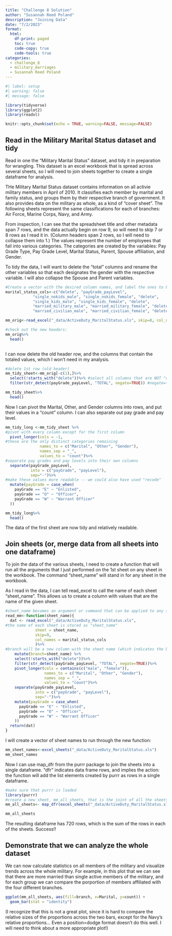 ```yaml
---
title: "Challenge 8 Solution"
author: "Susannah Reed Poland"
description: "Joining Data"
date: "7/2/2023"
format:
  html:
    df-print: paged
    toc: true
    code-copy: true
    code-tools: true
categories:
  - challenge_8
  - military_marriages
  - Susannah Reed Poland
---
```


```r
#| label: setup
#| warning: false
#| message: false

library(tidyverse)
library(ggplot2)
library(readxl)

knitr::opts_chunk$set(echo = TRUE, warning=FALSE, message=FALSE)
```

## Read in the Military Marital Status dataset and tidy 

Read in one the "Military Marital Status" dataset, and tidy it in preparation for wrangling. This dataset is an excel workbook that is spread across several sheets, so I will need to join sheets together to create a single dataframe for analysis. 

THe Military Marital Status dataset contains information on all activie military members in April of 2010. It classifies each member by marital and family status, and groups them by their respective branch of government. It also provides data on the military as whole, as a kind of "cover sheet". The following sheets represent the same classifications for each of branches: Air Force, Marine Corps, Navy, and Army. 

From inspection, I can see that the spreadsheet title and other metadata span 7 rows, and the data actually begin on row 9, so will need to skip 7 or 8 rows as I read it in. (Column headers span 2 rows, so I will need to collapse them into 1.) The values represent the number of employees that fall into various categories. The categories are created by the variables: Pay Grade Type, Pay Grade Level, Marital Status, Parent, Spouse affiliation, and Gender. 

To tidy the data, I will want to delete the "total" columns and rename the other variables so that each designates the gender with the respective variable. I will also collapse the Spouse and Parent variables. 

```r
#Create a vector with the desired column names, and label the ones to be deleted as "delete"
marital_status_cols<-c("delete", "payGrade_payLevel",
            "single_nokids_male", "single_nokids_female", "delete",
            "single_kids_male", "single_kids_female", "delete",
            "married_military_male", "married_military_female", "delete",
            "married_civilian_male", "married_civilian_female", "delete", "delete", "delete", "delete")

mm_orig<-read_excel("_data/ActiveDuty_MaritalStatus.xls", skip=8, col_names=marital_status_cols)

#check out the new headers: 
mm_orig%>%
  head()
  
```

I can now delete the old header row, and the columns that contain the totaled values, which I won't need in my analysis.

```r
#delete 1st row (old header) 
mm_tidy_sheet<-mm_orig[-c(1),]%>%
  select(!starts_with("delete"))%>% #select all columns that are NOT "delete"
  filter(str_detect(payGrade_payLevel, "TOTAL", negate=TRUE)) #negate=true will invert this function, so that filter OUT the "total" columns

mm_tidy_sheet%>%
  head()

```
Now I can pivot the Marital, Other, and Gender columns into rows, and put their values in a "count" column. I can also separate out pay grade and pay level. 

```r
mm_tidy_long <-mm_tidy_sheet %>%
#pivot with every column except for the first column
  pivot_longer(cols = -1, 
#these are the only distinct categories remaining
               names_to = c("Marital", "Other", "Gender"),
               names_sep = "_",
               values_to = "count")%>%
#separate pay grades and pay levels into their own columns
  separate(payGrade_payLevel, 
           into = c("payGrade", "payLevel"),
           sep="-")%>%
#make these values more readable -- we could also have used "recode" 
  mutate(payGrade = case_when( 
    payGrade == "E" ~ "Enlisted",
    payGrade == "O" ~ "Officer",
    payGrade == "W" ~ "Warrant Officer"
  ))

mm_tidy_long%>%
  head()
```
The data of the first sheet are now tidy and relatively readable. 

## Join sheets (or, merge data from all sheets into one dataframe)

To join the data of the various sheets, I need to create a function that will run all the arguments that I just performed on the 1st sheet on any sheet in the workbook. The command "sheet_name" will stand in for any sheet in the workbook. 

As I read in the data, I can  tell read_excel to call the name of each sheet "sheet_name". This allows us to create a column with values that are the name of the given sheet.

```r
#sheet_name becomes an argument or command that can be applied to any sheet 
read_mm<-function(sheet_name){
  dat <- read_excel("_data/ActiveDuty_MaritalStatus.xls",
#the name of each sheet is stored as "sheet_name" 
             sheet = sheet_name,
             skip=9,
             col_names = marital_status_cols
             )%>%
#branch will be a new column with the sheet name (which indicates the branch of the military for each member listed)
    mutate(branch=sheet_name) %>%
    select(!starts_with("delete"))%>%
    filter(str_detect(payGrade_payLevel, "TOTAL", negate=TRUE))%>%
    pivot_longer(cols = contains(c("male", "female")),
                 names_to = c("Marital", "Other", "Gender"),
                 names_sep = "_",
                 values_to = "count")%>%
    separate(payGrade_payLevel, 
             into = c("payGrade", "payLevel"),
             sep="-")%>%
    mutate(payGrade = case_when(
      payGrade == "E" ~ "Enlisted",
      payGrade == "O" ~ "Officer",
      payGrade == "W" ~ "Warrant Officer"
    ))
  return(dat)
}
```

I will create a vector of sheet names to run through the new function: 

```r
mm_sheet_names<-excel_sheets("_data/ActiveDuty_MaritalStatus.xls")
mm_sheet_names
```

Now I can use map_dfr from the purrr package to join the sheets into a single dataframe. "dfr" indicates data frame rows, and implies the action: the function will add the list elements created by purrr as rows in a single dataframe. 

```r
#make sure that purrr is loaded 
library(purrr)
#create a new sheet, mm_all_sheets, that is the joint of all the sheets in Military Marital Status that have been transformed by the new function read_mm
mm_all_sheets<- map_dfr(excel_sheets("_data/ActiveDuty_MaritalStatus.xls")[-1],read_mm)

mm_all_sheets
```

The resulting dataframe has 720 rows, which is the sum of the rows in each of the sheets. Success!!

## Demonstrate that we can analyze the whole dataset

We can now calculate statistics on all members of the military and visualize trends across the whole military. For example, in this plot that we can see that there are more married than single active members of the military, and for each group we can compare the porportion of members affiliated with the four different branches. 

```r
ggplot(mm_all_sheets, aes(fill=branch, x=Marital, y=count)) + 
  geom_bar(stat = "identity")

```

(I recognize that this is not a great plot, since it is hard to compare the relative sizes of the proportions across the two bars, except for the Navy's relative proportions... Even a position=dodge format doesn't do this well. I will need to think about a more appropriate plot!)
